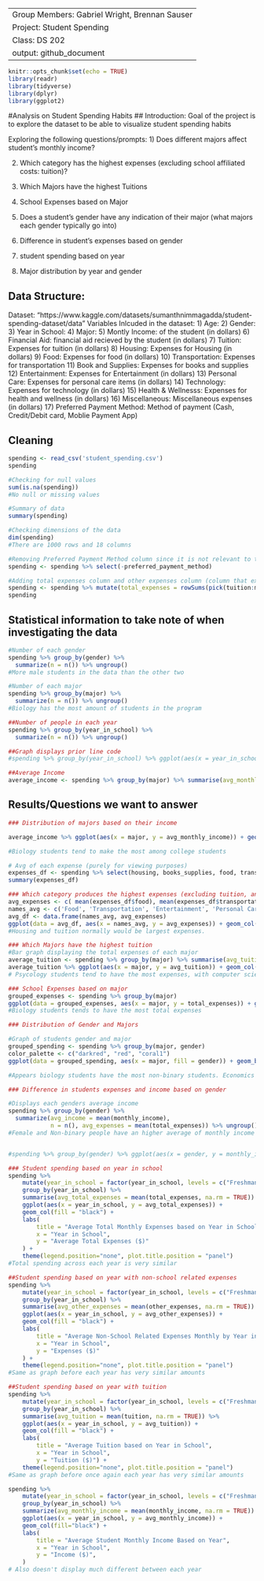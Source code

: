 -------
Group Members: Gabriel Wright, Brennan Sauser
Project: Student Spending
Class: DS 202
output: github_document
-------

```r
knitr::opts_chunk$set(echo = TRUE)
library(readr)
library(tidyverse)
library(dplyr)
library(ggplot2)
```

#Analysis on Student Spending Habits
## Introduction:
Goal of the project is to explore the dataset to be able to visualize student spending habits

Exploring the following questions/prompts:
1) Does different majors affect student's monthly income?

2) Which category has the highest expenses (excluding school affiliated costs: tuition)?

3) Which Majors have the highest Tuitions

4) School Expenses based on Major

5) Does a student's gender have any indication of their major (what majors each gender typically go into)

6) Difference in student's expenses based on gender

7) student spending based on year

8) Major distribution by year and gender

## Data Structure:
Dataset: "https://www.kaggle.com/datasets/sumanthnimmagadda/student-spending-dataset/data"
Variables Inlcuded in the dataset:
1) Age:
2) Gender:
3) Year in School:
4) Major:
5) Montly Income: of the student (in dollars)
6) Financial Aid: financial aid recieved by the student (in dollars)
7) Tuition: Expenses for tuition (in dollars)
8) Housing: Expenses for Housing (in dollars)
9) Food: Expenses for food (in dollars)
10) Transportation: Expenses for transportation
11) Book and Supplies: Expenses for books and supplies
12) Entertainment: Expenses for Entertainment (in dollars)
13) Personal Care: Expenses for personal care items (in dollars)
14) Technology: Expenses for technology (in dollars)
15) Health & Wellnesss: Expenses for health and wellness (in dollars)
16) Miscellaneous: Miscellaneous expenses (in dollars)
17) Preferred Payment Method: Method of payment (Cash, Credit/Debit card, Moblie Payment App)

## Cleaning
``` r
spending <- read_csv('student_spending.csv')
spending
```

``` r
#Checking for null values
sum(is.na(spending))
#No null or missing values

#Summary of data
summary(spending)

#Checking dimensions of the data
dim(spending)
#There are 1000 rows and 18 columns

#Removing Preferred Payment Method column since it is not relevant to the questions we want to answer
spending <- spending %>% select(-preferred_payment_method)

#Adding total expenses column and other expenses column (column that excludes tuition costs from its sum) for simplicity (for easy graphing)
spending <- spending %>% mutate(total_expenses = rowSums(pick(tuition:miscellaneous)), other_expenses = rowSums(pick(food, transportation, entertainment, personal_care, technology, health_wellness, miscellaneous)))
spending
```
## Statistical information to take note of when investigating the data
``` r
#Number of each gender
spending %>% group_by(gender) %>%
  summarize(n = n()) %>% ungroup()
#More male students in the data than the other two

```
``` r
#Number of each major
spending %>% group_by(major) %>%
  summarize(n = n()) %>% ungroup()
#Biology has the most amount of students in the program
```
``` r
##Number of people in each year
spending %>% group_by(year_in_school) %>%
  summarize(n = n()) %>% ungroup()

##Graph displays prior line code
#spending %>% group_by(year_in_school) %>% ggplot(aes(x = year_in_school, fill = year_in_school)) + geom_bar()

##Average Income
average_income <- spending %>% group_by(major) %>% summarise(avg_monthly_income = mean(monthly_income, na.rm = TRUE))
```


## Results/Questions we want to answer
``` r
### Distribution of majors based on their income

average_income %>% ggplot(aes(x = major, y = avg_monthly_income)) + geom_col(fill = "black") + coord_flip() + labs(title = "Distribution of Majors Based on Their Average Income", x = "Majors", y = "Monthly Income ($)") + theme(legend.position = "none")

#Biology students tend to make the most among college students
```


``` r
# Avg of each expense (purely for viewing purposes)
expenses_df <- spending %>% select(housing, books_supplies, food, transportation, entertainment, personal_care, technology, health_wellness, miscellaneous)
summary(expenses_df)
```

``` r
### Which category produces the highest expenses (excluding tuition, and Housing)
avg_expenses <- c( mean(expenses_df$food), mean(expenses_df$transportation), mean(expenses_df$entertainment), mean(expenses_df$personal_care), mean(expenses_df$technology), mean(expenses_df$health_wellness), mean(expenses_df$miscellaneous), mean(expenses_df$books_supplies) )
names_avg <- c('Food', 'Transportation', 'Entertainment', 'Personal Care', 'Technology', 'Health', 'Misc', 'Books')
avg_df <- data.frame(names_avg, avg_expenses)
ggplot(data = avg_df, aes(x = names_avg, y = avg_expenses)) + geom_col(fill = "black") + coord_flip() + labs(title = "Average Expenses by Category", x = "Category", y = "Expense ($)") + theme(legend.position = "none")
#Housing and tuition normally would be largest expenses.
```

``` r
### Which Majors have the highest tuition
#Bar graph displaying the total expenses of each major
average_tuition <- spending %>% group_by(major) %>% summarise(avg_tuition = mean(tuition, na.rm = TRUE))
average_tuition %>% ggplot(aes(x = major, y = avg_tuition)) + geom_col(fill = "black") + coord_flip() + labs(title = "Average Tuition for Each Major", x = "Major", y = "Average Tuition") + theme(legend.position = "none")
# Psycology students tend to have the most expenses, with computer science students with the second most expenses
```

``` r
### School Expenses based on major
grouped_expenses <- spending %>% group_by(major)
ggplot(data = grouped_expenses, aes(x = major, y = total_expenses)) + geom_col(fill = "black") + coord_flip() + labs(title = "Total Expenses by Major", x = "Major", y = "Expenses ($)") + theme(legend.position = "none")
#Biology students tends to have the most total expenses
```

``` r
### Distribution of Gender and Majors

#Graph of students gender and major
grouped_spending <- spending %>% group_by(major, gender)
color_palette <- c("darkred", "red", "coral1")
ggplot(data = grouped_spending, aes(x = major, fill = gender)) + geom_bar(position = position_dodge(preserve = 'single')) + scale_fill_manual(values = color_palette) + labs(title = "Gender Distribution across Majors", x = "Majors", y = "Count", fill = "Gender")

#Appears biology students have the most non-binary students. Economics and Biology are tied for having the most males in their programs
```

``` r
### Difference in students expenses and income based on gender

#Displays each genders average income
spending %>% group_by(gender) %>%
  summarize(avg_income = mean(monthly_income),
            n = n(), avg_expenses = mean(total_expenses)) %>% ungroup()
#Female and Non-binary people have an higher average of monthly income than men. However men on average tend to have the highest total expenses


#spending %>% group_by(gender) %>% ggplot(aes(x = gender, y = monthly_income)) + geom_col(position = position_dodge(preserve = 'single')) 
```

``` r
### Student spending based on year in school
spending %>%
    mutate(year_in_school = factor(year_in_school, levels = c("Freshman", "Sophomore", "Junior", "Senior"))) %>%
    group_by(year_in_school) %>%
    summarise(avg_total_expenses = mean(total_expenses, na.rm = TRUE)) %>%
    ggplot(aes(x = year_in_school, y = avg_total_expenses)) +
    geom_col(fill = "black") +
    labs(
        title = "Average Total Monthly Expenses based on Year in School",
        x = "Year in School",
        y = "Average Total Expenses ($)"
    ) +
    theme(legend.position="none", plot.title.position = "panel")
#Total spending across each year is very similar

##Student spending based on year with non-school related expenses
spending %>%
    mutate(year_in_school = factor(year_in_school, levels = c("Freshman", "Sophomore", "Junior", "Senior"))) %>%
    group_by(year_in_school) %>%
    summarise(avg_other_expenses = mean(other_expenses, na.rm = TRUE)) %>%
    ggplot(aes(x = year_in_school, y = avg_other_expenses)) +
    geom_col(fill = "black") +
    labs(
        title = "Average Non-School Related Expenses Monthly by Year in School",
        x = "Year in School",
        y = "Expenses ($)"
    ) +
    theme(legend.position="none", plot.title.position = "panel")
#Same as graph before each year has very similar amounts

##Student spending based on year with tuition
spending %>%
    mutate(year_in_school = factor(year_in_school, levels = c("Freshman", "Sophomore", "Junior", "Senior"))) %>%
    group_by(year_in_school) %>%
    summarise(avg_tuition = mean(tuition, na.rm = TRUE)) %>%
    ggplot(aes(x = year_in_school, y = avg_tuition)) +
    geom_col(fill = "black") +
    labs(
        title = "Average Tuition based on Year in School",
        x = "Year in School",
        y = "Tuition ($)") +
    theme(legend.position="none", plot.title.position = "panel")
#Same as graph before once again each year has very similar amounts
```
``` r
spending %>%
    mutate(year_in_school = factor(year_in_school, levels = c("Freshman", "Sophomore", "Junior", "Senior"))) %>%
    group_by(year_in_school) %>%
    summarize(avg_monthly_income = mean(monthly_income, na.rm = TRUE)) %>%
    ggplot(aes(x = year_in_school, y = avg_monthly_income)) +
    geom_col(fill="black") +
    labs(
        title = "Average Student Monthly Income Based on Year",
        x = "Year in School",
        y = "Income ($)",
    )
# Also doesn't display much different between each year
```
